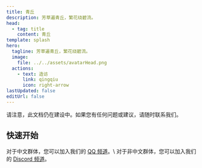 ```yaml
---
title: 青丘
description: 芳草遍青丘，繁花绕碧流。
head:
  - tag: title
    content: 青丘
template: splash
hero:
  tagline: 芳草遍青丘，繁花绕碧流。
  image:
    file: ../../assets/avatarHead.png
  actions:
    - text: 造访
      link: qingqiu
      icon: right-arrow
lastUpdated: false
editUrl: false
---
```



<Aside type="caution" title="文档仍在建设中">
  请注意，此文档仍在建设中。如果您有任何问题或建议，请随时联系我们。
</Aside>

## 快速开始

<CardGrid>
  <Card title="Join the channel" icon="comment">
      对于中文群体，您可以加入我们的 <a href="https://pd.qq.com/s/532ejt38z">QQ 频道</a>。\
      对于非中文群体，您可以加入我们的 <a href="https://discord.gg/z974WwPEJt">Discord 频道</a>。
  </Card>
  <LinkCard
    title="LunarFox 整合包"
    description="LunarFox 是一个性能整合包，带有生活质量提升模组和 OptiFine 替代方案。该整合包包括一些开箱即用的模组配置和良好的性能配置。"
    href="/lunarfox/"
  />
</CardGrid>
